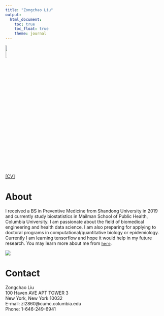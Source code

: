 ```yaml
---
title: "Zongchao Liu"
output: 
  html_document:
    toc: true 
    toc_float: true
    theme: journal
---
```



<img src = './photo_4.jpeg' height = "10%" width = "10%" />

[[CV]](./LIU, ZONGCHAO_2020.pdf)

# About 

I received a BS in Preventive Medicine from Shandong University in 2019 and currently study biostatistics in Mailman School of Public Health, Columbia University. I am passionate about the field of biomedical engineering and health data science. I am also preparing for applying to doctoral programs in computational/quantitative biology or epidemiology. Currently I am learning tensorflow and hope it would help in my future research. You may learn more about me from [`here`](./LIU, ZONGCHAO_2020.pdf).


<img src = "https://encrypted-tbn0.gstatic.com/images?q=tbn:ANd9GcSI7rnS_5mk42R2vOg0QX2BtaW8cyzqcb2UoMtcT4PGQSfHf-RT&s">

# Contact

Zongchao Liu  
100 Haven AVE APT TOWER 3  
New York, New York 10032  
E-mail: zl2860@cumc.columbia.edu  
Phone: 1-646-249-6941